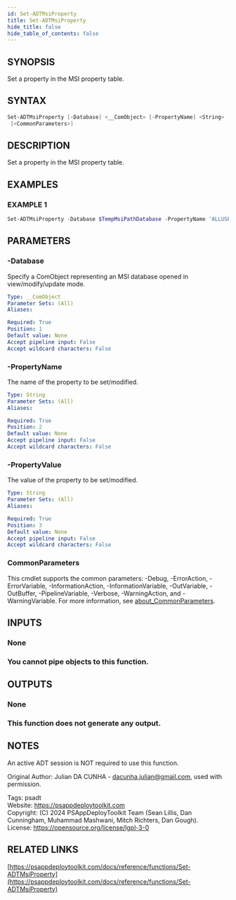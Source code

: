 ```yaml
---
id: Set-ADTMsiProperty
title: Set-ADTMsiProperty
hide_title: false
hide_table_of_contents: false
---
```


## SYNOPSIS

Set a property in the MSI property table.

## SYNTAX

```powershell
Set-ADTMsiProperty [-Database] <__ComObject> [-PropertyName] <String> [-PropertyValue] <String>
 [<CommonParameters>]
```

## DESCRIPTION

Set a property in the MSI property table.

## EXAMPLES

### EXAMPLE 1

```powershell
Set-ADTMsiProperty -Database $TempMsiPathDatabase -PropertyName 'ALLUSERS' -PropertyValue '1'
```

## PARAMETERS

### -Database

Specify a ComObject representing an MSI database opened in view/modify/update mode.

```yaml
Type: __ComObject
Parameter Sets: (All)
Aliases:

Required: True
Position: 1
Default value: None
Accept pipeline input: False
Accept wildcard characters: False
```

### -PropertyName

The name of the property to be set/modified.

```yaml
Type: String
Parameter Sets: (All)
Aliases:

Required: True
Position: 2
Default value: None
Accept pipeline input: False
Accept wildcard characters: False
```

### -PropertyValue

The value of the property to be set/modified.

```yaml
Type: String
Parameter Sets: (All)
Aliases:

Required: True
Position: 3
Default value: None
Accept pipeline input: False
Accept wildcard characters: False
```

### CommonParameters

This cmdlet supports the common parameters: -Debug, -ErrorAction, -ErrorVariable, -InformationAction, -InformationVariable, -OutVariable, -OutBuffer, -PipelineVariable, -Verbose, -WarningAction, and -WarningVariable. For more information, see [about_CommonParameters](http://go.microsoft.com/fwlink/?LinkID=113216).

## INPUTS

### None

### You cannot pipe objects to this function.
## OUTPUTS

### None

### This function does not generate any output.
## NOTES
An active ADT session is NOT required to use this function.

Original Author: Julian DA CUNHA - dacunha.julian@gmail.com, used with permission.

Tags: psadt<br />
Website: https://psappdeploytoolkit.com<br />
Copyright: (C) 2024 PSAppDeployToolkit Team (Sean Lillis, Dan Cunningham, Muhammad Mashwani, Mitch Richters, Dan Gough).<br />
License: https://opensource.org/license/lgpl-3-0

## RELATED LINKS

[https://psappdeploytoolkit.com/docs/reference/functions/Set-ADTMsiProperty](https://psappdeploytoolkit.com/docs/reference/functions/Set-ADTMsiProperty)
